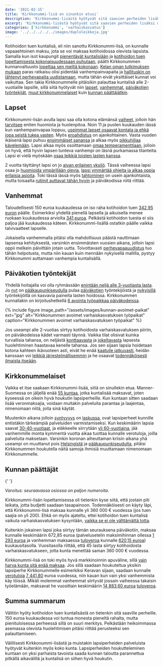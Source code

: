 ```yaml
---
date: '2021-02-15'
title: 'Kirkkonummi-lisä on sinunkin etusi'
description: 'Kirkkonummi-lisästä hyötyvät sitä saavien perheiden lisäksi myös koko muukin kunta. Tarjoamalla lapsiperheille hyviä palveluita sekä kannustimia muuttaa Kirkkonummelle, saamme pidettyä kuntamme elinvoimaisena ja myös tulevaisuus on turvattu.'
excerpt: 'Kirkkonummi-lisästä hyötyvät sitä saavien perheiden lisäksi myös koko muukin kunta. Tarjoamalla lapsiperheille hyviä palveluita sekä kannustimia muuttaa Kirkkonummelle, saamme pidettyä kuntamme elinvoimaisena ja myös tulevaisuus on turvattu.'
categories: ['kirkkonummi', 'varhaiskasvatus']
image: '../../../../../images/duploleikkeja.jpg'
---
```


Kotihoidon tuen kuntalisä, eli niin sanottu Kirkkonummi-lisä, on kunnalle vapaaehtoinen maksu, jota se voi maksaa kotihoidossa olevista lapsista. Samalla kun isot kaupungit [pienentävät kuntalisiään](https://yle.fi/uutiset/3-11640872) ja [kotihoidon tuen lopettamisesta kokonaisuudessaan puhutaan](https://www.hs.fi/kotimaa/art-2000007729001.html), päätti Kirkkonummen kunnanvaltuusto [lopettaa sen meiltä kokonaan](https://www.kirkkonummi.fi/kotihoidon-tuen-kuntalisa-182019-alkaen). [Kelan oman tutkimuksen mukaan](https://www.kela.fi/ajankohtaista-henkiloasiakkaat/-/asset_publisher/kg5xtoqDw6Wf/content/kotihoidon-tukeminen-myohentaa-aitien-tyohon-siirtymista) paras ratkaisu olisi pidentää vanhempainvapaita ja [hallituskin on lähtenyt perhevapaita uudistamaan](https://www.vihreat.fi/ajankohtaista/vihdoin-tasa-arvoinen-perhevapaauudistus/), mutta tähän eivät yksittäiset kunnat voi vaikuttaa. Sen takia Kirkkonummelle pitäisikin palauttaa kuntalisä alle 2-vuotiaille lapsille, sillä siitä hyötyvät niin [lapset](#lapset), [vanhemmat](#vanhemmat), [päiväkotien työntekijät](#paivakotien-tyontekijat), [muut kirkkonummelaiset](#kirkkonummelaiset) kuin [kunnan päättäjätkin](#kunnan-paattajat).

## Lapset

Kirkkonummi-lisän avulla lapsi saa olla kotona elämänsä [vaiheet](https://www.mll.fi/vanhemmille/lapsen-kasvu-ja-kehitys/0-1-v/), jolloin hän [tarvitsee](https://www.mll.fi/vanhemmille/lapsen-kasvu-ja-kehitys/1-2-v/) eniten huomiota ja huolenpitoa. Noin 11 ja puolen kuukauden iässä kun vanhempainvapaa loppuu, [useimmat lapset osaavat kontata ja ehkä jopa seistä tukea vasten](https://www.mll.fi/vanhemmille/lapsen-kasvu-ja-kehitys/0-1-v/vauvan-liikunnallinen-kehitys/). Myös [eroahdistus](https://www.is.fi/perhe/art-2000000926258.html) on ajankohtainen. Vasta vuoden ikäisenä lapsi puhuu [ensimmäiset sanansa](https://www.mll.fi/vanhemmille/lapsen-kasvu-ja-kehitys/1-2-v/1-2-vuotiaan-alyllinen-kehitys/) ja alkaa myös [pikkuhiljaa kävelemään](https://www.mll.fi/vanhemmille/lapsen-kasvu-ja-kehitys/1-2-v/1-2-vuotiaan-liikunnallinen-kehitys/). Lapsi alkaa myös osoittamaan [omaa temperamenttiaan](https://www.mll.fi/vanhemmille/lapsen-kasvu-ja-kehitys/1-2-v/1-2-vuotiaan-persoonallisuuden-kehitys/), jolloin on hyvä, että hyvin lapsen tunteva vanhempi on läsnä purkamassa tilanteita. Lapsi ei vielä myöskään [osaa leikkiä toisten lasten kanssa](https://www.mll.fi/vanhemmille/lapsen-kasvu-ja-kehitys/1-2-v/1-2-vuotiaan-sosiaalinen-kehitys/).

2 vuotta täyttänyt lapsi on jo [aivan erilainen yksilö](https://www.mll.fi/vanhemmille/lapsen-kasvu-ja-kehitys/2-3-v/). Tässä vaiheessa lapsi osaa jo [huomioida ympärillään olevia](https://www.mll.fi/vanhemmille/lapsen-kasvu-ja-kehitys/2-3-v/2-3-vuotiaan-sosiaalinen-kehitys/), [lapsi ymmärtää ohjeita ja alkaa oppia erilaisia asioita](https://www.mll.fi/vanhemmille/lapsen-kasvu-ja-kehitys/2-3-v/2-3-vuotiaan-alyllinen-kehitys/). Toki tässä iässä myös [tahtominen](https://www.mll.fi/vanhemmille/lapsen-kasvu-ja-kehitys/2-3-v/2-3-vuotiaan-persoonallisuuden-kehitys/) on usein ajankohtaista, mutta toisaalta [rutiinit auttavat tähän hyvin](https://mielenihmeet.fi/lasten-rutiinien-tarkeys/) ja päiväkodissa niitä riittää.

## Vanhemmat

Taloudellisesti 150 euroa kuukaudessa on iso raha kotihoidon tuen [342,95 euron](https://www.kela.fi/kotihoidontuki-maara-ja-maksaminen) päälle. Esimerkiksi yhdellä pienellä lapsella ja aikuisella menee ruokaan kuukaudessa arviolta [341 euroa](https://www.mtvuutiset.fi/makuja/artikkeli/paljonko-teilla-kuluu-rahaa-ruokaan-kuukaudessa-vertaa-tahan-rahasummaan-yksinelavan-parin-lapsiperheen-teiniperheen-ja-muiden-budjetit/7948114). Pelkästä kotihoidon tuesta ei siis paljoa jää kuukaudessa käteen. Kirkkonummi-lisällä ostatkin päälle vaikka talvivaatteet lapselle.

Jokaisella vanhemmalla pitäisi olla mahdollisuus päästä nauttimaan lapsensa kehityksestä, varsinkin ensimmäisten vuosien aikana, jolloin lapsi oppii melkein päivittäin jotain uutta. Toivottavasti [perhevapaauudistus](https://www.eduskunta.fi/FI/naineduskuntatoimii/kirjasto/aineistot/kotimainen_oikeus/LATI/Sivut/perhevapaauudistus.aspx) tuo tähän helpotusta, mutta niin kauan kuin mennään nykyisellä mallilla, pystyy Kirkkonummi auttamaan vanhempia kuntalisällä.

<h2 id="paivakotien-tyontekijat">Päiväkotien työntekijät</h2>

Yhdellä hoitajalla voi olla ryhmässään [enintään neljä alle 3-vuotiasta lasta](https://www.finlex.fi/fi/laki/alkup/2018/20180753). Jo [nyt](https://yle.fi/uutiset/3-10633334) on [pääkaupunkiseudulla](https://www.hs.fi/kaupunki/art-2000007635404.html) pulaa [päiväkotien](https://www.iltalehti.fi/kotimaa/a/3dc1a617-48cf-46e1-8e83-05f2395c7af8) työntekijöistä ja [nykyisillä](https://www.is.fi/kotimaa/art-2000006352887.html) työntekijöillä on kasvavia paineita lasten hoidossa. Kirkkonummen kunnallakin on kirjoitushetkellä [6 avointa työpaikkaa päiväkodeissa](https://www.kuntarekry.fi/fi/tyopaikat/?&profession=38816&type=53258&organisation=9&lang=fi_FI&sort=%22-changetime%22&limit=24&display=grid).

{% include figure image_path="/assets/images/kunnan-avoimet-paikat" ext="jpg" alt="Kirkkonummen avoimet varhaiskasvatuksen työpaikat" caption="Kirkkonummen avoimet varhaiskasvatuksen työpaikat" %}

Jos useampi alle 2-vuotias siirtyy kotihoidosta varhaiskasvatuksen piiriin, on päiväkodeissa kädet varmasti täynnä. Vaikka tilat olisivat kuinka turvallisia tahansa, on neljästä [konttaavasta](https://www.mll.fi/vanhemmille/lapsen-kasvu-ja-kehitys/0-1-v/vauvan-liikunnallinen-kehitys/) ja [jokeltavasta](https://www.mll.fi/vanhemmille/lapsen-kasvu-ja-kehitys/0-1-v/vauvan-sosiaalinen-kehitys/) lapsesta huolehtiminen haastavaa kenelle tahansa. Jos sen sijaan lapsia hoidetaan kotona kahteen ikävuoteen asti, eivät he enää [kaatuile jatkuvasti](https://www.mll.fi/vanhemmille/lapsen-kasvu-ja-kehitys/2-3-v/2-3-vuotiaan-liikunnallinen-kehitys/), heidän kanssaan voi [leikkiä järjestelmällisemmin](https://www.mll.fi/vanhemmille/lapsen-kasvu-ja-kehitys/2-3-v/2-3-vuotiaan-sosiaalinen-kehitys/) ja he osaavat [todennäköisesti ilmaista itseään](https://www.mll.fi/vanhemmille/lapsen-kasvu-ja-kehitys/1-2-v/1-2-vuotiaan-alyllinen-kehitys/).

## Kirkkonummelaiset

Vaikka et itse saakaan Kirkkonummi-lisää, siitä on sinullekin etua. Manner-Suomessa on jäljellä enää [55 kuntaa](https://www.kuntaliitto.fi/sites/default/files/media/file/Kotihoidontuen-kuntalisat-2020.pdf#page=7), jotka kuntalisää maksavat, joten kyseessä on oikein hyvä houkutin lapsiperheille. Kun kuntaan sitten saadaan lisää veronmaksajia, voidaan muitakin palveluita parantaa ja laajentaa, nimenomaan niitä, joita sinä käytät.

Muutenkin aikana jolloin [syntyvyys](https://www.stat.fi/til/synt/2019/02/synt_2019_02_2020-12-04_tie_001_fi.html) on [laskussa](https://yle.fi/uutiset/3-11680904), ovat lapsiperheet kunnille entistäkin tärkeämpiä palveluiden varmistamiseksi. Kun keskimäärin lapsia saavat [30-40-vuotiaat](http://www.stat.fi/tup/tilastokirjasto/aidit_tilastoissa_2018.html), ja eläkkeelle siirrytään [yli 60-vuotiaina](https://www.tyoelake.fi/elakkeet-eri-elamantilanteissa/vanhuuselake-ikaluokilla-oma-elakeikansa/), jää vanhemmille monta kymmentä vuotta aikaa tuottaa kunnalle verotuloja, joilla palveluita maksetaan. Varsinkin koronan aiheuttaman kriisin aikana yhä useampi on muuttanut pois [Helsingistä](https://www.hs.fi/kotimaa/art-2000007647867.html) ja [pääkaupunkiseudulta](https://www.lansivayla.fi/paikalliset/3129350), pitäisi Kirkkonummen houkutella näitä samoja ihmisiä muuttamaan nimenomaan Kirkkonummelle.

<h2 id="kunnan-paattajat">Kunnan päättäjät</h2>{' '}

_Varoitus: seuraavassa osiossa on paljon numeroita._

Kirkkonummi-lisän lopettamisessa oli tietenkin kyse siitä, että jostain piti leikata, jotta budjetti saadaan tasapainoon. Todennäköisesti on käyty läpi, että Kirkkonummi-lisä maksaa kunnalle yli 360 000 € vuodessa (jos tuen saajia on yli 200). Ehkä on myös ajateltu, ettei kotihoidon tuen kuntalisä vaikuta varhaiskasvatuksen kysyntään, [vaikka se ei ole välttämättä totta](https://www.kuntaliitto.fi/sites/default/files/media/file/Kotihoidontuen-kuntalisat-2020.pdf#page=8).

Kuitenkin jokainen lapsi joka siirtyy tämän seurauksena päiväkotiin, maksaa kunnalle keskimäärin 672,85 euroa (palvelusetelin maksimihinnan ollessa [1 293 euroa](https://www.kirkkonummi.fi/library/files/5c923621c91058d1e40005b4/Kn_s__nt_kirja_svl__1.8.2019.pdf#page=9) ja vanhemman maksaessa [tuloveroa](https://www.kirkkonummi.fi/tietoa-taloudesta) kunnalle [620,15 euroa](https://www.tilastokeskus.fi/tup/suoluk/suoluk_palkat.html)) kuukausitasolla. Vuositasolla riittää, että 45 lasta siirtyy kotihoidosta varhaiskasvatukseen, jotta kunta menettää saman 360 000 € vuodessa.

Kirkkonummi-lisä on toki myös hyvä markkinoinnin apuväline, sillä [vain harva kunta sitä enää maksaa](https://www.kuntaliitto.fi/sites/default/files/media/file/Kotihoidontuen-kuntalisat-2020.pdf#page=7). Jos sillä saadaan houkuteltua yksikin lapsiperhe Kirkkonummelle esimerkiksi Keravan sijaan, saadaan kunnalle [verotuloja](https://www.kirkkonummi.fi/tietoa-taloudesta) [7 441,80](https://www.tilastokeskus.fi/tup/suoluk/suoluk_palkat.html) euroa vuodessa, niin kauan kun vain yksi vanhemmista käy töissä. Mikäli molemmat vanhemmat siirtyvät jossain vaiheessa takaisin työelämään, maksavat he vuosittain keskimäärin [14 883,60 euroa](https://www.tilastokeskus.fi/tup/suoluk/suoluk_palkat.html) [tuloveroa](https://www.kirkkonummi.fi/tietoa-taloudesta).

## Summa summarum

Välitön hyöty kotihoidon tuen kuntalisästä on tietenkin sitä saaville perheille. 150 euroa kuukaudessa voi tuntua monesta pieneltä rahalta, mutta pienituloisessa perheessä sillä on suuri merkitys. Pelkästään heikoimmassa asemassa olevista huolehtimisen pitäisi riittää perusteeksi sen palauttamiseen.

Välillisesti Kirkkonummi-lisästä ja muistakin lapsiperheiden palveluista hyötyvät kuitenkin myös koko kunta. Lapsiperheiden houkutteleminen kuntaan on yksi parhaista tavoista saada kunnan taloutta parannettua pitkällä aikavälillä ja kuntalisä on siihen hyvä houkutin.
